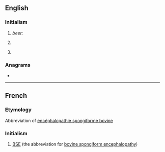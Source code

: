 ==English==

===Initialism===
{{rfc-header|Initialism}}
{{en-initialism}}

# ''beer:'' {{initialism of|w:Extra special bitter|extra special bitter|lang=en}}
# {{lb|en|computing}} {{initialism of|enterprise service bus|lang=en}}
# {{lb|en|Ireland}} {{initialism of|w:Electricity Supply Board|Electricity Supply Board|lang=en}}

===Anagrams===
* {{anagrams|en|BES|BEs|BSE|EbS|SEB|SbE|Seb|bes}}

----

==French==

===Etymology===
Abbreviation of [[encéphalopathie spongiforme bovine]]

===Initialism===
{{rfc-header|Initialism}}
{{head|fr|initialism}}

# [[BSE]] (the abbreviation for [[bovine spongiform encephalopathy]])